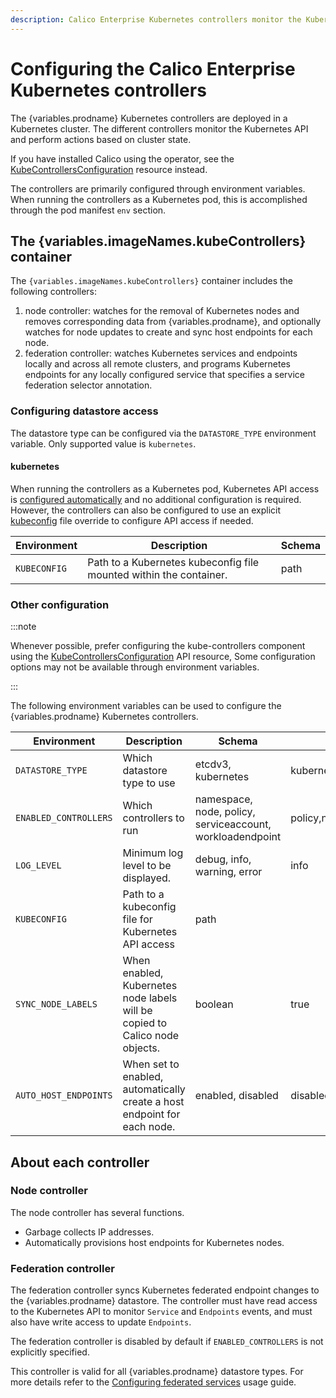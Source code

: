 ```yaml
---
description: Calico Enterprise Kubernetes controllers monitor the Kubernetes API and perform actions based on cluster state.
---
```



# Configuring the Calico Enterprise Kubernetes controllers


The {variables.prodname} Kubernetes controllers are deployed in a Kubernetes cluster. The different controllers monitor the Kubernetes API
and perform actions based on cluster state.

<Tabs>
<TabItem label="Operator" value="Operator-0">

If you have installed Calico using the operator, see the [KubeControllersConfiguration](../../resources/kubecontrollersconfig.mdx) resource instead.

</TabItem>
<TabItem label="Manifest" value="Manifest-1">

The controllers are primarily configured through environment variables. When running
the controllers as a Kubernetes pod, this is accomplished through the pod manifest `env`
section.

## The {variables.imageNames.kubeControllers} container

The `{variables.imageNames.kubeControllers}` container includes the following controllers:

1. node controller: watches for the removal of Kubernetes nodes and removes corresponding data from {variables.prodname}, and optionally watches for node updates to create and sync host endpoints for each node.
1. federation controller: watches Kubernetes services and endpoints locally and across all remote clusters, and programs
   Kubernetes endpoints for any locally configured service that specifies a service federation selector annotation.

### Configuring datastore access

The datastore type can be configured via the `DATASTORE_TYPE` environment variable. Only supported value is `kubernetes`.

#### kubernetes

When running the controllers as a Kubernetes pod, Kubernetes API access is [configured automatically][in-cluster-config] and
no additional configuration is required. However, the controllers can also be configured to use an explicit [kubeconfig][kubeconfig] file override to
configure API access if needed.

| Environment  | Description                                                        | Schema |
| ------------ | ------------------------------------------------------------------ | ------ |
| `KUBECONFIG` | Path to a Kubernetes kubeconfig file mounted within the container. | path   |

### Other configuration

:::note

Whenever possible, prefer configuring the kube-controllers component using the [KubeControllersConfiguration](../../resources/kubecontrollersconfig.mdx) API resource,
Some configuration options may not be available through environment variables.

:::

The following environment variables can be used to configure the {variables.prodname} Kubernetes controllers.

| Environment           | Description                                                                 | Schema                                                    | Default                                               |
| --------------------- | --------------------------------------------------------------------------- | --------------------------------------------------------- | ----------------------------------------------------- |
| `DATASTORE_TYPE`      | Which datastore type to use                                                 | etcdv3, kubernetes                                        | kubernetes                                            |
| `ENABLED_CONTROLLERS` | Which controllers to run                                                    | namespace, node, policy, serviceaccount, workloadendpoint | policy,namespace,serviceaccount,workloadendpoint,node |
| `LOG_LEVEL`           | Minimum log level to be displayed.                                          | debug, info, warning, error                               | info                                                  |
| `KUBECONFIG`          | Path to a kubeconfig file for Kubernetes API access                         | path                                                      |
| `SYNC_NODE_LABELS`    | When enabled, Kubernetes node labels will be copied to Calico node objects. | boolean                                                   | true                                                  |
| `AUTO_HOST_ENDPOINTS` | When set to enabled, automatically create a host endpoint for each node.    | enabled, disabled                                         | disabled                                              |

## About each controller

### Node controller

The node controller has several functions.

- Garbage collects IP addresses.
- Automatically provisions host endpoints for Kubernetes nodes.

### Federation controller

The federation controller syncs Kubernetes federated endpoint changes to the {variables.prodname} datastore.
The controller must have read access to the Kubernetes API to monitor `Service` and `Endpoints` events, and must
also have write access to update `Endpoints`.

The federation controller is disabled by default if `ENABLED_CONTROLLERS` is not explicitly specified.

This controller is valid for all {variables.prodname} datastore types. For more details refer to the
[Configuring federated services](../../../multicluster/federation/services-controller.mdx) usage guide.

</TabItem>
</Tabs>

[in-cluster-config]: https://kubernetes.io/docs/tasks/access-application-cluster/access-cluster/#accessing-the-api-from-a-pod
[kubeconfig]: https://kubernetes.io/docs/concepts/configuration/organize-cluster-access-kubeconfig/
